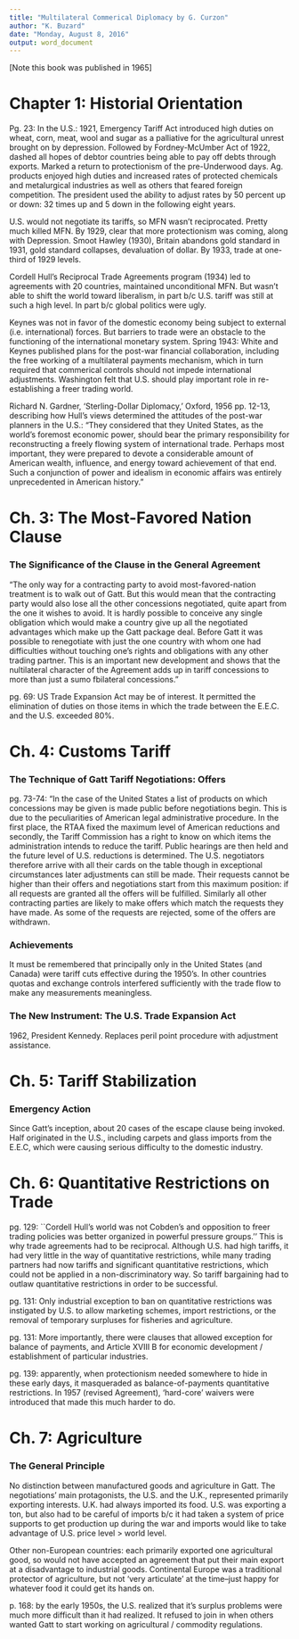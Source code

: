 ```yaml
---
title: "Multilateral Commerical Diplomacy by G. Curzon"
author: "K. Buzard"
date: "Monday, August 8, 2016"
output: word_document
---
```


[Note this book was published in 1965]

Chapter 1: Historial Orientation
===================================================

Pg. 23: In the U.S.: 1921, Emergency Tariff Act introduced high duties on wheat, corn, meat, wool and sugar as a palliative for the agricultural unrest brought on by depression. Followed by Fordney-McUmber Act of 1922, dashed all hopes of debtor countries being able to pay off debts through exports. Marked a return to protectionism of the pre-Underwood days. Ag. products enjoyed high duties and increased rates of protected chemicals and metalurgical industries as well as others that feared foreign competition. The president used the ability to adjust rates by 50 percent up or down: 32 times up and 5 down in the following eight years.

U.S. would not negotiate its tariffs, so MFN wasn't reciprocated. Pretty much killed MFN. By 1929, clear that more protectionism was coming, along with Depression. Smoot Hawley (1930), Britain abandons gold standard in 1931, gold standard collapses, devaluation of dollar. By 1933, trade at one-third of 1929 levels.

Cordell Hull's Reciprocal Trade Agreements program (1934) led to agreements with 20 countries, maintained unconditional MFN. But wasn't able to shift the world toward liberalism, in part b/c U.S. tariff was still at such a high level. In part b/c global politics were ugly.

Keynes was not in favor of the domestic economy being subject to external (i.e. international) forces. But barriers to trade were an obstacle to the functioning of the international monetary system. Spring 1943: White and Keynes published plans for the post-war financial collaboration, including the free working of a multilateral payments mechanism, which in turn required that commerical controls should not impede international adjustments. Washington felt that U.S. should play important role in re-establishing a freer trading world.

Richard N. Gardner, 'Sterling-Dollar Diplomacy,' Oxford, 1956 pp. 12-13, describing how Hull's views determined the attitudes of the post-war planners in the U.S.: "They considered that they United States, as the world's foremost economic power, should bear the primary responsibility for reconstructing a freely flowing system of international trade. Perhaps most important, they were prepared to devote a considerable amount of American wealth, influence, and energy toward achievement of that end. Such a conjunction of power and idealism in economic affairs was entirely unprecedented in American history."


Ch. 3: The Most-Favored Nation Clause
===================================================

### The Significance of the Clause in the General Agreement

"The only way for a contracting party to avoid most-favored-nation treatment is to walk out of Gatt. But this would mean that the contracting party would also lose all the other concessions negotiated, quite apart from the one it wishes to avoid. It is hardly possible to conceive any single obligation which would make a country give up all the negotiated advantages which make up the Gatt package deal. Before Gatt it was possible to renegotiate with just the one country with whom one had difficulties without touching one's rights and obligations with any other trading partner. This is an important new development and shows that the nultilateral character of the Agreement adds up in tariff concessions to more than just a sumo fbilateral concessions."

pg. 69: US Trade Expansion Act may be of interest. It permitted the elimination of duties on those items in which the trade between the E.E.C. and the U.S. exceeded 80%.


Ch. 4: Customs Tariff
===================================================

### The Technique of Gatt Tariff Negotiations: Offers

pg. 73-74: "In the case of the United States a list of products on which concessions may be given is made public before negotiations begin. This is due to the peculiarities of American legal administrative procedure. In the first place, the RTAA fixed the maximum level of American reductions and secondly, the Tariff Commission has a right to know on which items the administration intends to reduce the tariff. Public hearings are then held and the future level of U.S. reductions is determined. The U.S. negotiators therefore arrive with all their cards on the table though in exceptional circumstances later adjustments can still be made. Their requests cannot be higher than their offers and negotiations start from this maximum position: if all requests are granted all the offers will be fulfilled. Similarly all other contracting parties are likely to make offers which match the requests they have made. As some of the requests are rejected, some of the offers are withdrawn. 

### Achievements

It must be remembered that principally only in the United States (and Canada) were tariff cuts effective during the 1950's. In other countries quotas and exchange controls interfered sufficiently with the trade flow to make any measurements meaningless.

### The New Instrument: The U.S. Trade Expansion Act

1962, President Kennedy. Replaces peril point procedure with adjustment assistance.


Ch. 5: Tariff Stabilization
===================================================

### Emergency Action

Since Gatt's inception, about 20 cases of the escape clause being invoked. Half originated in the U.S., including carpets and glass imports from the E.E.C, which were causing serious difficulty to the domestic industry.


Ch. 6: Quantitative Restrictions on Trade
===================================================

pg. 129: ``Cordell Hull's world was not Cobden's and opposition to freer trading policies was better organized in powerful pressure groups.'' This is why trade agreements had to be reciprocal. Although U.S. had high tariffs, it had very little in the way of quantitative restrictions, while many trading partners had now tariffs and significant quantitative restrictions, which could not be applied in a non-discriminatory way. So tariff bargaining had to outlaw quantitative restrictions in order to be successful.

pg. 131: Only industrial exception to ban on quantitative restrictions was instigated by U.S. to allow marketing schemes, import restrictions, or the removal of temporary surpluses for fisheries and agriculture.

pg. 131: More importantly, there were clauses that allowed exception for balance of payments, and Article XVIII B for economic development / establishment of particular industries.

pg. 139: apparently, when protectionism needed somewhere to hide in these early days, it masqueraded as balance-of-payments quantitative restrictions. In 1957 (revised Agreement), 'hard-core' waivers were introduced that made this much harder to do.


Ch. 7: Agriculture
===================================================

### The General Principle

No distinction between manufactured goods and agriculture in Gatt. The negotiations' main protagonists, the U.S. and the U.K., represented primarily exporting interests. U.K. had always imported its food. U.S. was exporting a ton, but also had to be careful of imports b/c it had taken a system of price supports to get production up during the war and imports would like to take advantage of U.S. price level > world level.

Other non-European countries: each primarily exported one agricultural good, so would not have accepted an agreement that put their main export at a disadvantage to industrial goods. Continental Europe was a traditional protector of agriculture, but not 'very articulate' at the time--just happy for whatever food it could get its hands on.

p. 168: by the early 1950s, the U.S. realized that it's surplus problems were much more difficult than it had realized. It refused to join in when others wanted Gatt to start working on agricultural / commodity regulations.